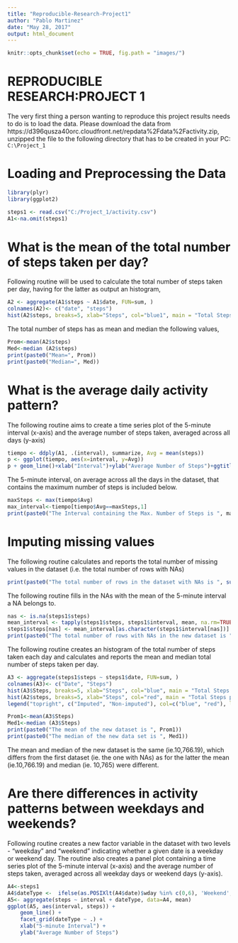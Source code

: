 ```yaml
---
title: "Reproducible-Research-Project1"
author: "Pablo Martinez"
date: "May 28, 2017"
output: html_document
---
```


```r
knitr::opts_chunk$set(echo = TRUE, fig.path = "images/")
```

REPRODUCIBLE RESEARCH:PROJECT 1
===============================
The very first thing a person wanting to reproduce this project results needs to do is to load the data. Please download the data from https://d396qusza40orc.cloudfront.net/repdata%2Fdata%2Factivity.zip, unzipped the file to the following directory that has to be created in your PC:
```C:\Project_1```

Loading and Preprocessing the Data
===============================
```R
library(plyr)
library(ggplot2)

steps1 <- read.csv("C:/Project_1/activity.csv")
A1<-na.omit(steps1)
```

What is the mean of the total number of steps taken per day?
============================================================
Following routine will be used to calculate the total number of steps taken per day, having for the latter as output an histogram,

```R
A2 <- aggregate(A1$steps ~ A1$date, FUN=sum, )
colnames(A2)<- c("date", "steps")
hist(A2$steps, breaks=5, xlab="Steps", col="blue1", main = "Total Steps per Day")
```

The total number of steps has as mean and median the following values,

```R
Prom<-mean(A2$steps)
Med<-median (A2$steps)
print(paste0("Mean=", Prom))
print(paste0("Median=", Med))
```

What is the average daily activity pattern?
===========================================

The following routine aims to create a time series plot of the 5-minute interval (x-axis) and the average number of steps taken, averaged across all days (y-axis)

```R
tiempo <- ddply(A1, .(interval), summarize, Avg = mean(steps))
p <- ggplot(tiempo, aes(x=interval, y=Avg))
p + geom_line()+xlab("Interval")+ylab("Average Number of Steps")+ggtitle("Average Number of Steps per Interval")
```

The 5-minute interval, on average across all the days in the dataset, that contains the maximum number of steps is included below.

```R
maxSteps <- max(tiempo$Avg)
max_interval<-tiempo[tiempo$Avg==maxSteps,1]
print(paste0("The Interval containing the Max. Number of Steps is ", max_interval))
```

Imputing missing values
=======================
The following routine calculates and reports the total number of missing values in the dataset (i.e. the total number of rows with NAs)

```R
print(paste0("The total number of rows in the dataset with NAs is ", sum(is.na(steps1$steps))))
```
The following routine fills in the NAs with the mean of the 5-minute interval a NA belongs to.

```R
nas <- is.na(steps1$steps)
mean_interval <- tapply(steps1$steps, steps1$interval, mean, na.rm=TRUE, simplify=TRUE)
steps1$steps[nas] <- mean_interval[as.character(steps1$interval[nas])]
print(paste0("The total number of rows with NAs in the new dataset is ", sum(is.na(steps1$steps))))
```

The following routine creates an histogram of the total number of steps taken each day and calculates and reports the mean and median total number of steps taken per day.

```R
A3 <- aggregate(steps1$steps ~ steps1$date, FUN=sum, )
colnames(A3)<- c("Date", "Steps")
hist(A3$Steps, breaks=5, xlab="Steps", col="blue", main = "Total Steps per Day")
hist(A2$steps, breaks=5, xlab="Steps", col="red", main = "Total Steps per Day", add=T)
legend("topright", c("Imputed", "Non-imputed"), col=c("blue", "red"), lwd=10)
```

```R
Prom1<-mean(A3$Steps)
Med1<-median (A3$Steps)
print(paste0("The mean of the new dataset is ", Prom1))
print(paste0("The median of the new data set is ", Med1))
```

The mean and median of the new dataset is the same (ie.10,766.19), which differs from the first dataset (ie. the one with NAs) as for the latter the mean (ie.10,766.19) and median (ie. 10,765) were different.

Are there differences in activity patterns between weekdays and weekends?
======================================================

Following routine creates a new factor variable in the dataset with two levels - "weekday" and "weekend" indicating whether a given date is a weekday or weekend day. The routine also creates a panel plot containing a time series plot of the 5-minute interval (x-axis) and the average number of steps taken, averaged across all weekday days or weekend days (y-axis).

```R
A4<-steps1
A4$dateType <-  ifelse(as.POSIXlt(A4$date)$wday %in% c(0,6), 'Weekend', 'Weekday')
A5<- aggregate(steps ~ interval + dateType, data=A4, mean)
ggplot(A5, aes(interval, steps)) + 
    geom_line() + 
    facet_grid(dateType ~ .) +
    xlab("5-minute Interval") + 
    ylab("Average Number of Steps")
```